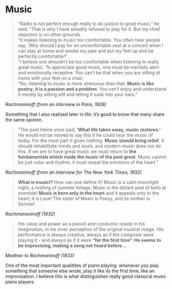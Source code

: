 # Music {-}

> "Radio is not perfect enough really to do justice to good music," he said.
"That is why I have steadily refused to play for it. But my chief objection is
on other grounds.  
"It makes listening to music too comfortable. You often hear people say, 'Why 
should I pay for an uncomfortable seat at a concert when I can stay at home 
and smoke my pipe and put my feet up and be perfectly comfortable?'  
"I believe one shouldn't be too comfortable when listening to really great 
music. To appreciate good music, one must be mentally alert and emotionally 
receptive. You can't be that when you are sitting at home with your feet on a 
chair.   
"No, listening to music is more strenuous than that. **Music is like poetry;
it is a passion and a problem**. You can't enjoy and understand it merely by 
sitting still and letting it soak into your ears."

*Rachmaninoff (from an interview in Paris, 1928)*

Something that I also realized later in life: it's good to know that many share
the same opinion.

> "The poet Heine once said, **'What life takes away, music restores.'** He 
would not be moved to say this if he could hear the music of today. For the 
most part it gives nothing. **Music should bring relief**. It should 
rehabilitate minds and souls, and modern music does not do this. If we are to 
have great music we must return to **the fundamentals which made the music of 
the past great**. Music cannot be just color and rhythm; it must reveal the 
emotions of the heart."

*Rachmaninoff (from an interview for The New York Times, 1932)*

> **What is music!?** How can one define it? Music is a calm moonlight night, a 
rustling of summer foliage. Music is the distant peal of bells at eventide! 
**Music is born only in the heart** and it appeals only to the heart; it is 
Love! The sister of Music is Poesy, and its mother is Sorrow!

*Rachmanoninoff (1932)*

> His value and power as a pianist and conductor reside in his imagination, in
his inner perception of the original musical image. HIs performance is always
creative, always as if the composer were playing it - and always as if it were
**"for the first time". He seems to be improvising, making a song not heard
before...**

*Medtner to Rachmaninoff (1933)*

One of the most important qualitites of piano playing: whenever you play 
something that someone else wrote, play it like its the first time, like an 
improvisation. I believe this is what distinguishes really good classical music 
piano players.

